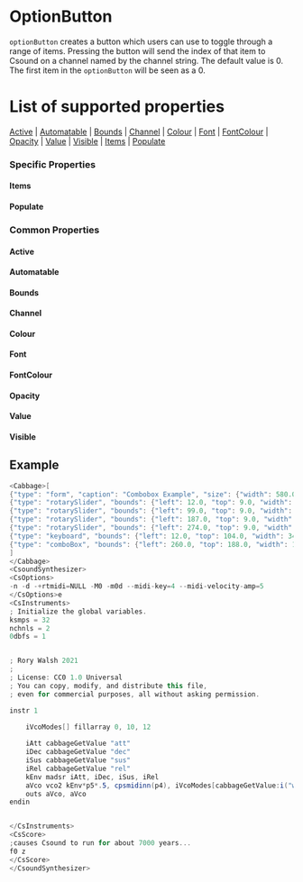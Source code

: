 
# OptionButton

`optionButton` creates a button which users can use to toggle through a range of items. Pressing the button will send the index of that item to Csound on a channel named by the channel string. The default value is 0. The first item in the `optionButton` will be seen as a 0.


# List of supported properties
[Active](#active) | [Automatable](#automatable) | [Bounds](#bounds) | [Channel](#channel) | [Colour](#colour) | [Font](#font) | [FontColour](#fontcolour) | [Opacity](#opacity) | [ Value](#value) | [Visible](#visible) | [Items](#items) | [Populate](#populate)

### Specific Properties

<a id="items" class="anchor-target"></a>
#### Items
<Items />

<a id="populate" class="anchor-target"></a>
#### Populate
<Populate />

### Common Properties
<a id="active" class="anchor-target"></a>
#### Active
<Active />

<a id="automatable" class="anchor-target"></a>
#### Automatable
<Automatable />

<a id="bounds" class="anchor-target"></a>
#### Bounds
<Bounds />

<a id="channel" class="anchor-target"></a>
#### Channel
<Channel />

<a id="colour" class="anchor-target"></a>
#### Colour
<Colour />

<a id="font" class="anchor-target"></a>
#### Font
<Font />


<a id="fontcolour" class="anchor-target"></a>
#### FontColour
<FontColour />

<a id="opacity" class="anchor-target"></a>
#### Opacity
<Opacity />

<a id="value" class="anchor-target"></a>
#### Value
<Value />

<a id="visible" class="anchor-target"></a>
#### Visible
<Visible />

<!--(End of identifiers)/-->

## Example
<!--(Widget Example)/-->
```csharp
<Cabbage>[
{"type": "form", "caption": "Combobox Example", "size": {"width": 580.0, "height": 500.0}, "pluginId": "def1"},
{"type": "rotarySlider", "bounds": {"left": 12.0, "top": 9.0, "width": 86.0, "height": 90.0}, "channel": "att", "range": {"min": 0.0, "max": 1.0, "defaultValue": 0.01, "skew": 1.0, "increment": 0.001}, "text": "Att."},
{"type": "rotarySlider", "bounds": {"left": 99.0, "top": 9.0, "width": 86.0, "height": 90.0}, "channel": "dec", "range": {"min": 0.0, "max": 1.0, "defaultValue": 0.4, "skew": 1.0, "increment": 0.001}, "text": "Dec."},
{"type": "rotarySlider", "bounds": {"left": 187.0, "top": 9.0, "width": 86.0, "height": 90.0}, "channel": "sus", "range": {"min": 0.0, "max": 1.0, "defaultValue": 0.7, "skew": 1.0, "increment": 0.001}, "text": "Sus."},
{"type": "rotarySlider", "bounds": {"left": 274.0, "top": 9.0, "width": 86.0, "height": 90.0}, "channel": "rel", "range": {"min": 0.0, "max": 1.0, "defaultValue": 0.8, "skew": 1.0, "increment": 0.001}, "text": "Rel."},
{"type": "keyboard", "bounds": {"left": 12.0, "top": 104.0, "width": 348.0, "height": 80.0}, "channel": "keyboard"},
{"type": "comboBox", "bounds": {"left": 260.0, "top": 188.0, "width": 100.0, "height": 30.0}, "channel": "waveform", "corners": 5.0, "items": ["Saw", "Square", "Triangle"]}
]
</Cabbage>
<CsoundSynthesizer>
<CsOptions>
-n -d -+rtmidi=NULL -M0 -m0d --midi-key=4 --midi-velocity-amp=5
</CsOptions>e
<CsInstruments>
; Initialize the global variables. 
ksmps = 32
nchnls = 2
0dbfs = 1


; Rory Walsh 2021 
;
; License: CC0 1.0 Universal
; You can copy, modify, and distribute this file, 
; even for commercial purposes, all without asking permission. 

instr 1
    
    iVcoModes[] fillarray 0, 10, 12

    iAtt cabbageGetValue "att"
    iDec cabbageGetValue "dec"
    iSus cabbageGetValue "sus"
    iRel cabbageGetValue "rel"
    kEnv madsr iAtt, iDec, iSus, iRel
    aVco vco2 kEnv*p5*.5, cpsmidinn(p4), iVcoModes[cabbageGetValue:i("waveform")]
    outs aVco, aVco    
endin


</CsInstruments>
<CsScore>
;causes Csound to run for about 7000 years...
f0 z
</CsScore>
</CsoundSynthesizer>
```
<!--(End Widget Example)/-->
